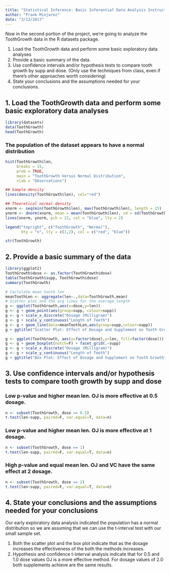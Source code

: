 ```yaml
---
title: "Statistical Inference: Basic Inferential Data Analysis Instructions"
author: "Frank Minjarez"
date: "3/13/2017"
---
```


Now in the second portion of the project, we're going to analyze the ToothGrowth data in the R datasets package.

1. Load the ToothGrowth data and perform some basic exploratory data analyses
2. Provide a basic summary of the data.
3. Use confidence intervals and/or hypothesis tests to compare tooth growth by supp and dose. (Only use the techniques from class, even if there's other approaches worth considering)
4. State your conclusions and the assumptions needed for your conclusions.


##  1. Load the ToothGrowth data and perform some basic exploratory data analyses
```r
library(datasets)
data(ToothGrowth)
head(ToothGrowth)
```

### The population of the dataset appears to have a normal distribution

```r
hist(ToothGrowth$len, 
     breaks = 15, 
     prob = TRUE, 
     main = "ToothGrowth Versus Normal Distribution", 
     xlab = "Observations")

## Sample density
lines(density(ToothGrowth$len), col="red")

## Theoretical normal density
xnorm <- seq(min(ToothGrowth$len), max(ToothGrowth$len), length = 15)
ynorm <- dnorm(xnorm, mean = mean(ToothGrowth$len), sd = sd(ToothGrowth$len))
lines(xnorm, ynorm, pch = 22, col = "blue", lty = 2)

legend("topright", c("ToothGrowth", "Normal"), 
       bty = "n", lty = c(1,2), col = c("red", "blue"))

str(ToothGrowth)
```
## 2. Provide a basic summary of the data
```r
library(ggplot2)
ToothGrowth$dose <- as.factor(ToothGrowth$dose)
table(ToothGrowth$supp, ToothGrowth$dose)
summary(ToothGrowth)

# Caclulate mean tooth len
meanToothLen <- aggregate(len~.,data=ToothGrowth,mean)
# Scatter plot and the avg lines for the average length
g <- ggplot(ToothGrowth,aes(x=dose,y=len))
g <- g + geom_point(aes(group=supp, colour=supp))
g <- g + scale_x_discrete("Dosage (Milligram)")
g <- g + scale_y_continuous("Length of Teeth") 
g <- g + geom_line(data=meanToothLen,aes(group=supp,colour=supp))
g + ggtitle("Scatter Plot: Effect of Dosage and Supplement on Tooth Growth")

g <- ggplot(ToothGrowth, aes(x=factor(dose),y=len, fill=factor(dose)))
g <- g + geom_boxplot(notch=F) + facet_grid(.~supp)
g <- g + scale_x_discrete("Dosage (Milligram)")
g <- g + scale_y_continuous("Length of Teeth")
g + ggtitle("Box Plot: Effect of Dosage and Supplement on Tooth Growth")
```

## 3. Use confidence intervals and/or hypothesis tests to compare tooth growth by supp and dose

### Low p-value and higher mean len. OJ is more effective at 0.5 dosage.
```r

n <- subset(ToothGrowth, dose == 0.5)
t.test(len~supp, paired=F, var.equal=T, data=n)
```


### Low p-value and higher mean len. OJ is more effective at 1 dosage.
```r
n <- subset(ToothGrowth, dose == 1)
t.test(len~supp, paired=F, var.equal=T, data=n)
```

### High p-value and equal mean len. OJ and VC have the same effect at 2 dosage.

```r
n <- subset(ToothGrowth, dose == 2)
t.test(len~supp, paired=F, var.equal=T, data=n)
```

## 4. State your conclusions and the assumptions needed for your conclusions

Our early exploratory data analysis indicated the population has a normal distribution so we are assuming that we can use the t-interval test with our small sample set.

1. Both the scatter plot and the box plot indicate that as the dosage increases the effectiveness of the both the methods increases.
2. Hypothesis and confidence t-interval analysis indicate that for 0.5 and 1.0 dose values OJ is a more effective method. For dosage values of 2.0 both supplements achieve are the same results.

```r
```